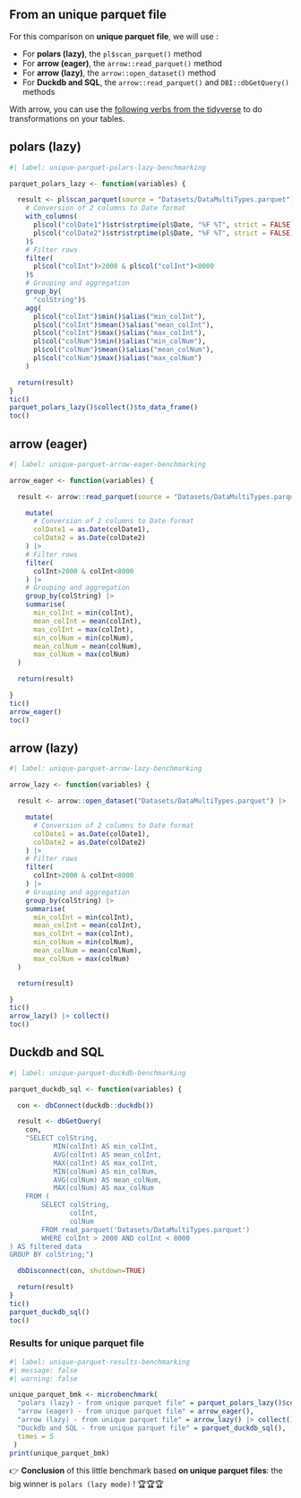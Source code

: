 ## From an unique parquet file


For this comparison on **unique parquet file**, we will use :

- For **polars (lazy)**, the `pl$scan_parquet()` method
- For **arrow (eager)**, the `arrow::read_parquet()` method
- For **arrow (lazy)**, the `arrow::open_dataset()` method
- For **Duckdb and SQL**, the `arrow::read_parquet()` and `DBI::dbGetQuery()` methods

::: {.callout-note}
With arrow, you can use the [following verbs from the tidyverse](https://arrow.apache.org/docs/dev/r/reference/acero.html) to do transformations on your tables.
:::

::: {.panel-tabset}

## polars (lazy)

```r
#| label: unique-parquet-polars-lazy-benchmarking

parquet_polars_lazy <- function(variables) {

  result <- pl$scan_parquet(source = "Datasets/DataMultiTypes.parquet")$
    # Conversion of 2 columns to Date format
    with_columns(
      pl$col("colDate1")$str$strptime(pl$Date, "%F %T", strict = FALSE),
      pl$col("colDate2")$str$strptime(pl$Date, "%F %T", strict = FALSE)
    )$
    # Filter rows
    filter(
      pl$col("colInt")>2000 & pl$col("colInt")<8000
    )$
    # Grouping and aggregation
    group_by(
      "colString")$
    agg(
      pl$col("colInt")$min()$alias("min_colInt"),
      pl$col("colInt")$mean()$alias("mean_colInt"),
      pl$col("colInt")$max()$alias("max_colInt"),
      pl$col("colNum")$min()$alias("min_colNum"),
      pl$col("colNum")$mean()$alias("mean_colNum"),
      pl$col("colNum")$max()$alias("max_colNum")
    )

  return(result)
}
tic()
parquet_polars_lazy()$collect()$to_data_frame()
toc()
```

## arrow (eager)

```r
#| label: unique-parquet-arrow-eager-benchmarking

arrow_eager <- function(variables) {

  result <- arrow::read_parquet(source = "Datasets/DataMultiTypes.parquet") |>

    mutate(
      # Conversion of 2 columns to Date format
      colDate1 = as.Date(colDate1),
      colDate2 = as.Date(colDate2)
    ) |>
    # Filter rows
    filter(
      colInt>2000 & colInt<8000
    ) |>
    # Grouping and aggregation
    group_by(colString) |>
    summarise(
      min_colInt = min(colInt),
      mean_colInt = mean(colInt),
      mas_colInt = max(colInt),
      min_colNum = min(colNum),
      mean_colNum = mean(colNum),
      max_colNum = max(colNum)
  )

  return(result)

}
tic()
arrow_eager()
toc()
```

## arrow (lazy)

```r
#| label: unique-parquet-arrow-lazy-benchmarking

arrow_lazy <- function(variables) {

  result <- arrow::open_dataset("Datasets/DataMultiTypes.parquet") |>

    mutate(
      # Conversion of 2 columns to Date format
      colDate1 = as.Date(colDate1),
      colDate2 = as.Date(colDate2)
    ) |>
    # Filter rows
    filter(
      colInt>2000 & colInt<8000
    ) |>
    # Grouping and aggregation
    group_by(colString) |>
    summarise(
      min_colInt = min(colInt),
      mean_colInt = mean(colInt),
      mas_colInt = max(colInt),
      min_colNum = min(colNum),
      mean_colNum = mean(colNum),
      max_colNum = max(colNum)
  )

  return(result)

}
tic()
arrow_lazy() |> collect()
toc()
```

## Duckdb and SQL

```r
#| label: unique-parquet-duckdb-benchmarking

parquet_duckdb_sql <- function(variables) {

  con <- dbConnect(duckdb::duckdb())

  result <- dbGetQuery(
    con,
    "SELECT colString,
           MIN(colInt) AS min_colInt,
           AVG(colInt) AS mean_colInt,
           MAX(colInt) AS max_colInt,
           MIN(colNum) AS min_colNum,
           AVG(colNum) AS mean_colNum,
           MAX(colNum) AS max_colNum
    FROM (
        SELECT colString,
               colInt,
               colNum
        FROM read_parquet('Datasets/DataMultiTypes.parquet')
        WHERE colInt > 2000 AND colInt < 8000
) AS filtered_data
GROUP BY colString;")

  dbDisconnect(con, shutdown=TRUE)

  return(result)
}
tic()
parquet_duckdb_sql()
toc()
```


:::

### Results for unique parquet file

```r
#| label: unique-parquet-results-benchmarking
#| message: false
#| warning: false

unique_parquet_bmk <- microbenchmark(
  "polars (lazy) - from unique parquet file" = parquet_polars_lazy()$collect()$to_data_frame(),
  "arrow (eager) - from unique parquet file" = arrow_eager(),
  "arrow (lazy) - from unique parquet file" = arrow_lazy() |> collect(),
  "Duckdb and SQL - from unique parquet file" = parquet_duckdb_sql(),
  times = 5
 )
print(unique_parquet_bmk)
```

👉 **Conclusion** of this little benchmark based **on unique parquet files**: the big winner is `polars (lazy mode)` !  🏆🏆🏆